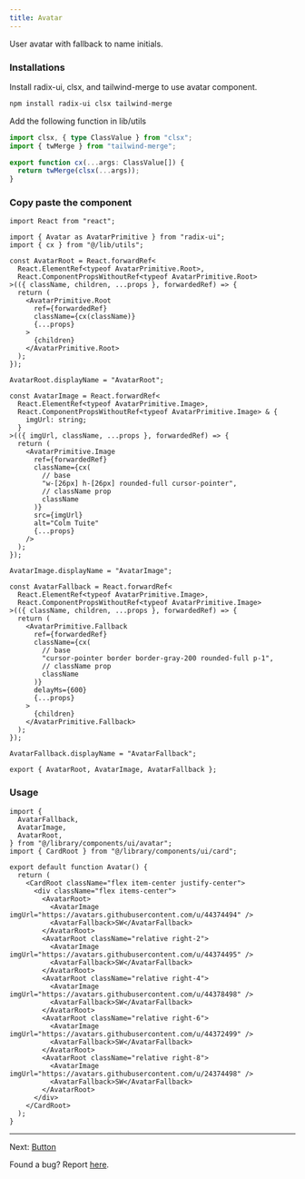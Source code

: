 ```yaml
---
title: Avatar
---
```


User avatar with fallback to name initials.

<Avatar />

### Installations

Install radix-ui, clsx, and tailwind-merge to use avatar component.

```bash
npm install radix-ui clsx tailwind-merge
```

Add the following function in lib/utils

```ts
import clsx, { type ClassValue } from "clsx";
import { twMerge } from "tailwind-merge";

export function cx(...args: ClassValue[]) {
  return twMerge(clsx(...args));
}
```

### Copy paste the component

```tsx
import React from "react";

import { Avatar as AvatarPrimitive } from "radix-ui";
import { cx } from "@/lib/utils";

const AvatarRoot = React.forwardRef<
  React.ElementRef<typeof AvatarPrimitive.Root>,
  React.ComponentPropsWithoutRef<typeof AvatarPrimitive.Root>
>(({ className, children, ...props }, forwardedRef) => {
  return (
    <AvatarPrimitive.Root
      ref={forwardedRef}
      className={cx(className)}
      {...props}
    >
      {children}
    </AvatarPrimitive.Root>
  );
});

AvatarRoot.displayName = "AvatarRoot";

const AvatarImage = React.forwardRef<
  React.ElementRef<typeof AvatarPrimitive.Image>,
  React.ComponentPropsWithoutRef<typeof AvatarPrimitive.Image> & {
    imgUrl: string;
  }
>(({ imgUrl, className, ...props }, forwardedRef) => {
  return (
    <AvatarPrimitive.Image
      ref={forwardedRef}
      className={cx(
        // base
        "w-[26px] h-[26px] rounded-full cursor-pointer",
        // className prop
        className
      )}
      src={imgUrl}
      alt="Colm Tuite"
      {...props}
    />
  );
});

AvatarImage.displayName = "AvatarImage";

const AvatarFallback = React.forwardRef<
  React.ElementRef<typeof AvatarPrimitive.Image>,
  React.ComponentPropsWithoutRef<typeof AvatarPrimitive.Image>
>(({ className, children, ...props }, forwardedRef) => {
  return (
    <AvatarPrimitive.Fallback
      ref={forwardedRef}
      className={cx(
        // base
        "cursor-pointer border border-gray-200 rounded-full p-1",
        // className prop
        className
      )}
      delayMs={600}
      {...props}
    >
      {children}
    </AvatarPrimitive.Fallback>
  );
});

AvatarFallback.displayName = "AvatarFallback";

export { AvatarRoot, AvatarImage, AvatarFallback };
```

### Usage

```tsx
import {
  AvatarFallback,
  AvatarImage,
  AvatarRoot,
} from "@/library/components/ui/avatar";
import { CardRoot } from "@/library/components/ui/card";

export default function Avatar() {
  return (
    <CardRoot className="flex item-center justify-center">
      <div className="flex items-center">
        <AvatarRoot>
          <AvatarImage imgUrl="https://avatars.githubusercontent.com/u/44374494" />
          <AvatarFallback>SW</AvatarFallback>
        </AvatarRoot>
        <AvatarRoot className="relative right-2">
          <AvatarImage imgUrl="https://avatars.githubusercontent.com/u/44374495" />
          <AvatarFallback>SW</AvatarFallback>
        </AvatarRoot>
        <AvatarRoot className="relative right-4">
          <AvatarImage imgUrl="https://avatars.githubusercontent.com/u/44378498" />
          <AvatarFallback>SW</AvatarFallback>
        </AvatarRoot>
        <AvatarRoot className="relative right-6">
          <AvatarImage imgUrl="https://avatars.githubusercontent.com/u/44372499" />
          <AvatarFallback>SW</AvatarFallback>
        </AvatarRoot>
        <AvatarRoot className="relative right-8">
          <AvatarImage imgUrl="https://avatars.githubusercontent.com/u/24374498" />
          <AvatarFallback>SW</AvatarFallback>
        </AvatarRoot>
      </div>
    </CardRoot>
  );
}
```

---

Next: [Button](/documentation/button)

Found a bug? Report [here](https://github.com/swastikyadav/catalystui).
